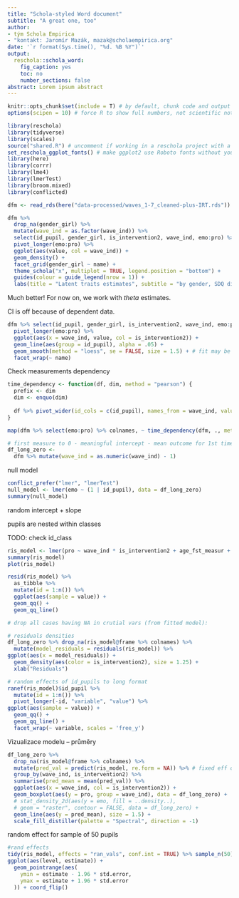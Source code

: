 ```yaml
---
title: "Schola-styled Word document"
subtitle: "A great one, too"
author:
- tým Schola Empirica
- "kontakt: Jaromír Mazák, mazak@scholaempirica.org"
date: '`r format(Sys.time(), "%d. %B %Y")`'
output: 
  reschola::schola_word:
    fig_caption: yes
    toc: no
    number_sections: false
abstract: Lorem ipsum abstract
---
```


```r
knitr::opts_chunk$set(include = T) # by default, chunk code and output is hidden
options(scipen = 10) # force R to show full numbers, not scientific notation

library(reschola)
library(tidyverse)
library(scales)
source("shared.R") # uncomment if working in a reschola project with a shared.R script
set_reschola_ggplot_fonts() # make ggplot2 use Roboto fonts without you having to set it
library(here)
library(corrr)
library(lme4)
library(lmerTest)
library(broom.mixed)
library(conflicted)
```

```r
dfm <- read_rds(here("data-processed/waves_1-7_cleaned-plus-IRT.rds"))

dfm %>%
  drop_na(gender_girl) %>%
  mutate(wave_ind = as.factor(wave_ind)) %>%
  select(id_pupil, gender_girl, is_intervention2, wave_ind, emo:pro) %>%
  pivot_longer(emo:pro) %>%
  ggplot(aes(value, col = wave_ind)) +
  geom_density() +
  facet_grid(gender_girl ~ name) +
  theme_schola("x", multiplot = TRUE, legend.position = "bottom") +
  guides(colour = guide_legend(nrow = 1)) +
  labs(title = "Latent traits estimates", subtitle = "by gender, SDQ dimension and measurement number")
```

Much better! For now on, we work with *theta* estimates.

<!-- Age -->

<!-- ```{r} -->
<!-- dfm %>% -->
<!--   drop_na(gender_girl) %>% -->
<!--   pivot_longer(emo:pro) %>% -->
<!--   ggplot(aes(age, value, col = gender_girl)) + -->
<!--   geom_jitter(alpha = .1) + -->
<!--   geom_smooth() + -->
<!--   facet_grid(is_intervention2 ~ name) + -->
<!--   theme_schola("scatter") -->
<!-- ``` -->

CI is off because of dependent data.

```r
dfm %>% select(id_pupil, gender_girl, is_intervention2, wave_ind, emo:pro) %>%
  pivot_longer(emo:pro) %>%
  ggplot(aes(x = wave_ind, value, col = is_intervention2)) +
  geom_line(aes(group = id_pupil), alpha = .05) +
  geom_smooth(method = "loess", se = FALSE, size = 1.5) + # fit may be unreliable!
  facet_wrap(~ name)
```

Check measurements dependency

```r
time_dependency <- function(df, dim, method = "pearson") {
  prefix <- dim
  dim <- enquo(dim)
  
  df %>% pivot_wider(id_cols = c(id_pupil), names_from = wave_ind, values_from = !!dim, names_prefix = paste0(str_extract(prefix, "[:alpha:]+"), "_")) %>% select(-id_pupil) %>% corrr::correlate(method = method) %>% corrr::shave(upper = FALSE) %>% corrr::fashion()
}

map(dfm %>% select(emo:pro) %>% colnames, ~ time_dependency(dfm, ., method = "spearman"))
```


```r
# first measure to 0 - meaningful intercept - mean outcome for 1st timepoint
df_long_zero <-
  dfm %>% mutate(wave_ind = as.numeric(wave_ind) - 1)
```

null model

```r
conflict_prefer("lmer", "lmerTest")
null_model <- lmer(emo ~ (1 | id_pupil), data = df_long_zero)
summary(null_model)
```

random intercept + slope

pupils are nested within classes

TODO: check id_class

```r
ris_model <- lmer(pro ~ wave_ind * is_intervention2 + age_fst_measur + gender_girl + (wave_ind | id_pupil), data = df_long_zero)
summary(ris_model)
plot(ris_model)

```



```r

resid(ris_model) %>%
  as_tibble %>%
  mutate(id = 1:n()) %>%
  ggplot(aes(sample = value)) +
  geom_qq() +
  geom_qq_line()

# drop all cases having NA in crutial vars (from fitted model):

# residuals densities
df_long_zero %>% drop_na(ris_model@frame %>% colnames) %>%
  mutate(model_residuals = residuals(ris_model)) %>%
ggplot(aes(x = model_residuals)) +
  geom_density(aes(color = is_intervention2), size = 1.25) +
  xlab("Residuals")

# random effects of id_pupils to long format
ranef(ris_model)$id_pupil %>%
  mutate(id = 1:n()) %>%
  pivot_longer(-id, "variable", "value") %>%
ggplot(aes(sample = value)) +
  geom_qq() +
  geom_qq_line() +
  facet_wrap(~ variable, scales = 'free_y')

```

Vizualizace modelu -- průměry 

```r
df_long_zero %>%
  drop_na(ris_model@frame %>% colnames) %>%
  mutate(pred_val = predict(ris_model, re.form = NA)) %>% # fixed eff only
  group_by(wave_ind, is_intervention2) %>% 
  summarise(pred_mean = mean(pred_val)) %>% 
  ggplot(aes(x = wave_ind, col = is_intervention2)) +
  geom_boxplot(aes(y = pro, group = wave_ind), data = df_long_zero) +
  # stat_density_2d(aes(y = emo, fill = ..density..),
  # geom = "raster", contour = FALSE, data = df_long_zero) +
  geom_line(aes(y = pred_mean), size = 1.5) +
  scale_fill_distiller(palette = "Spectral", direction = -1)
```
random effect for sample of 50 pupils

```r
#rand effects
tidy(ris_model, effects = "ran_vals", conf.int = TRUE) %>% sample_n(50) %>% 
ggplot(aes(level, estimate)) +
  geom_pointrange(aes(
    ymin = estimate - 1.96 * std.error,
    ymax = estimate + 1.96 * std.error
  )) + coord_flip() 
```

\newpage
<!-- "\newpage" is how you insert a page break which will be reflected in the Word doc -->




